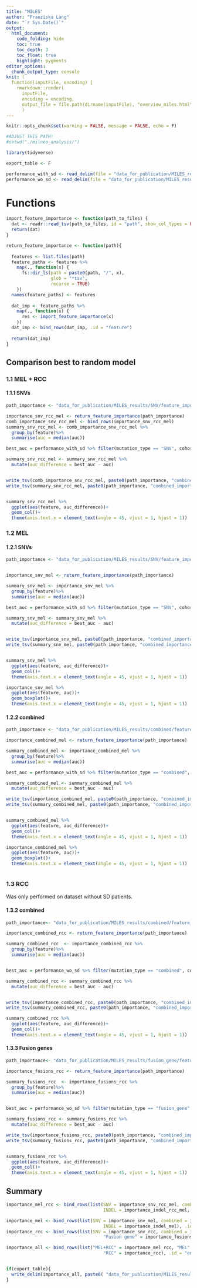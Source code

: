 ```yaml
---
title: "MILES"
author: "Franziska Lang"
date: "`r Sys.Date()`"
output: 
  html_document:
    code_folding: hide
    toc: true
    toc_depth: 3    
    toc_float: true
    highlight: pygments
editor_options: 
  chunk_output_type: console
knit: (
  function(inputFile, encoding) { 
    rmarkdown::render(
      inputFile, 
      encoding = encoding, 
      output_file = file.path(dirname(inputFile), "overview_miles.html")) }
      )
---
```


```r
knitr::opts_chunk$set(warning = FALSE, message = FALSE, echo = F)

#ADJUST THIS PATH!
#setwd("./milneo_analysis/")

library(tidyverse)

export_table <- F
```

```r

performance_with_sd <- read_delim(file = "data_for_publication/MILES_results/results_summary_v1.tsv")
performance_wo_sd <- read_delim(file = "data_for_publication/MILES_results/results_summary_wo_SD_v1.tsv")

```


# Functions

```r

import_feature_importance <- function(path_to_files) {
  dat <- readr::read_tsv(path_to_files, id = "path", show_col_types = FALSE,col_types = cols_only(auc = 'n'))
  return(dat)
}

return_feature_importance <- function(path){
  
  features <- list.files(path)
  feature_paths <- features %>%
    map(., function(x) {
      fs::dir_ls(path = paste0(path, "/", x),
                 glob = "*tsv",
                 recurse = TRUE)
    })
  names(feature_paths) <- features
  
  dat_imp <- feature_paths %>%
    map(., function(x) {
      res <- import_feature_importance(x)
    })
  dat_imp <- bind_rows(dat_imp, .id = "feature")
  
  return(dat_imp)
}

```




## Comparison best to random model 

### 1.1 MEL + RCC

#### 1.1.1 SNVs

```r

path_importance <- "data_for_publication/MILES_results/SNV/feature_importance_all_cohorts/"

importance_snv_rcc_mel <- return_feature_importance(path_importance)
comb_importance_snv_rcc_mel <- bind_rows(importance_snv_rcc_mel)
summary_snv_rcc_mel <- comb_importance_snv_rcc_mel %>% 
  group_by(feature)%>% 
  summarise(auc = median(auc))

best_auc = performance_with_sd %>% filter(mutation_type == "SNV", cohort_type == "all_cohorts") %>% pull(auc)

summary_snv_rcc_mel <- summary_snv_rcc_mel %>%
  mutate(auc_difference = best_auc - auc)


write_tsv(comb_importance_snv_rcc_mel, paste0(path_importance, "combined_importance_results.tsv"))
write_tsv(summary_snv_rcc_mel, paste0(path_importance, "combined_importance_results_median.tsv"))


summary_snv_rcc_mel %>% 
  ggplot(aes(feature, auc_difference))+
  geom_col()+
  theme(axis.text.x = element_text(angle = 45, vjust = 1, hjust = 1))


```



### 1.2 MEL

#### 1.2.1 SNVs

```r

path_importance <- "data_for_publication/MILES_results/SNV/feature_importance_mel/"


importance_snv_mel <- return_feature_importance(path_importance)

summary_snv_mel <- importance_snv_mel %>% 
  group_by(feature)%>% 
  summarise(auc = median(auc))

best_auc = performance_with_sd %>% filter(mutation_type == "SNV", cohort_type == "mel") %>% pull(auc)

summary_snv_mel <- summary_snv_mel %>%
  mutate(auc_difference = best_auc - auc)


write_tsv(importance_snv_mel, paste0(path_importance, "combined_importance_results.tsv"))
write_tsv(summary_snv_mel, paste0(path_importance, "combined_importance_results_median.tsv"))


summary_snv_mel %>% 
  ggplot(aes(feature, auc_difference))+
  geom_col()+
  theme(axis.text.x = element_text(angle = 45, vjust = 1, hjust = 1))

importance_snv_mel %>% 
  ggplot(aes(feature, auc))+
  geom_boxplot()+
  theme(axis.text.x = element_text(angle = 45, vjust = 1, hjust = 1))

```

#### 1.2.2 combined


```r

path_importance <- "data_for_publication/MILES_results/combined/feature_importance_mel/"

importance_combined_mel <- return_feature_importance(path_importance)

summary_combined_mel <- importance_combined_mel %>% 
  group_by(feature)%>% 
  summarise(auc = median(auc))

best_auc = performance_with_sd %>% filter(mutation_type == "combined", cohort_type == "mel") %>% pull(auc)

summary_combined_mel <- summary_combined_mel %>%
  mutate(auc_difference = best_auc - auc)

write_tsv(importance_combined_mel, paste0(path_importance, "combined_importance_results.tsv"))
write_tsv(summary_combined_mel, paste0(path_importance, "combined_importance_results_median.tsv"))


summary_combined_mel %>% 
  ggplot(aes(feature, auc_difference))+
  geom_col()+
  theme(axis.text.x = element_text(angle = 45, vjust = 1, hjust = 1))

importance_combined_mel %>% 
  ggplot(aes(feature, auc))+
  geom_boxplot()+
  theme(axis.text.x = element_text(angle = 45, vjust = 1, hjust = 1))



```




### 1.3 RCC

Was only performed on dataset without SD patients. 


#### 1.3.2 combined


```r

path_importance<- "data_for_publication/MILES_results/combined/feature_importance_rcc_wo_SD/"

importance_combined_rcc <- return_feature_importance(path_importance)

summary_combined_rcc  <- importance_combined_rcc %>% 
  group_by(feature)%>% 
  summarise(auc = median(auc))


best_auc = performance_wo_sd %>% filter(mutation_type == "combined", cohort_type == "rcc_wo_SD") %>% pull(auc)

summary_combined_rcc <- summary_combined_rcc %>%
  mutate(auc_difference = best_auc - auc)


write_tsv(importance_combined_rcc, paste0(path_importance, "combined_importance_results.tsv"))
write_tsv(summary_combined_rcc, paste0(path_importance, "combined_importance_results_median.tsv"))

summary_combined_rcc %>% 
  ggplot(aes(feature, auc_difference))+
  geom_col()+
  theme(axis.text.x = element_text(angle = 45, vjust = 1, hjust = 1))


```


#### 1.3.3 Fusion genes

```r

path_importance<- "data_for_publication/MILES_results/fusion_gene/feature_importance_rcc_wo_SD/"

importance_fusions_rcc <- return_feature_importance(path_importance)

summary_fusions_rcc  <- importance_fusions_rcc %>% 
  group_by(feature)%>% 
  summarise(auc = median(auc))


best_auc = performance_wo_sd %>% filter(mutation_type == "fusion_gene", cohort_type == "rcc_wo_SD") %>% pull(auc)

summary_fusions_rcc <- summary_fusions_rcc %>%
  mutate(auc_difference = best_auc - auc)

write_tsv(importance_fusions_rcc, paste0(path_importance, "combined_importance_results.tsv"))
write_tsv(summary_fusions_rcc, paste0(path_importance, "combined_importance_results_median.tsv"))


summary_fusions_rcc %>% 
  ggplot(aes(feature, auc_difference))+
  geom_col()+
  theme(axis.text.x = element_text(angle = 45, vjust = 1, hjust = 1))


```






## Summary


```r

importance_mel_rcc <- bind_rows(list(SNV = importance_snv_rcc_mel, combined = importance_combined_rcc_mel,
                                     INDEL = importance_indel_rcc_mel, "Fusion gene" = importance_fusion_rcc_mel), .id = "class")

importance_mel <- bind_rows(list(SNV = importance_snv_mel, combined = importance_combined_mel,
                                     INDEL = importance_indel_mel), .id = "class")
importance_rcc <- bind_rows(list(SNV = importance_snv_rcc, combined = importance_combined_rcc,
                                     "Fusion gene" = importance_fusions_rcc), .id = "class")

importance_all <- bind_rows(list("MEL+RCC" = importance_mel_rcc, "MEL" = importance_mel,
                                     "RCC" = importance_rcc), .id = "entity")


if(export_table){
  write_delim(importance_all, paste0( "data_for_publication/MILES_results/feature_importance.tsv"), delim = "\t")
}


```
